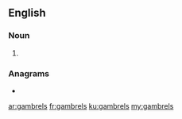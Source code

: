 ==English==

===Noun===
{{head|en|noun plural form}}

# {{plural of|gambrel|lang=en}}

===Anagrams===
* {{l|en|gamblers}}

[[ar:gambrels]]
[[fr:gambrels]]
[[ku:gambrels]]
[[my:gambrels]]